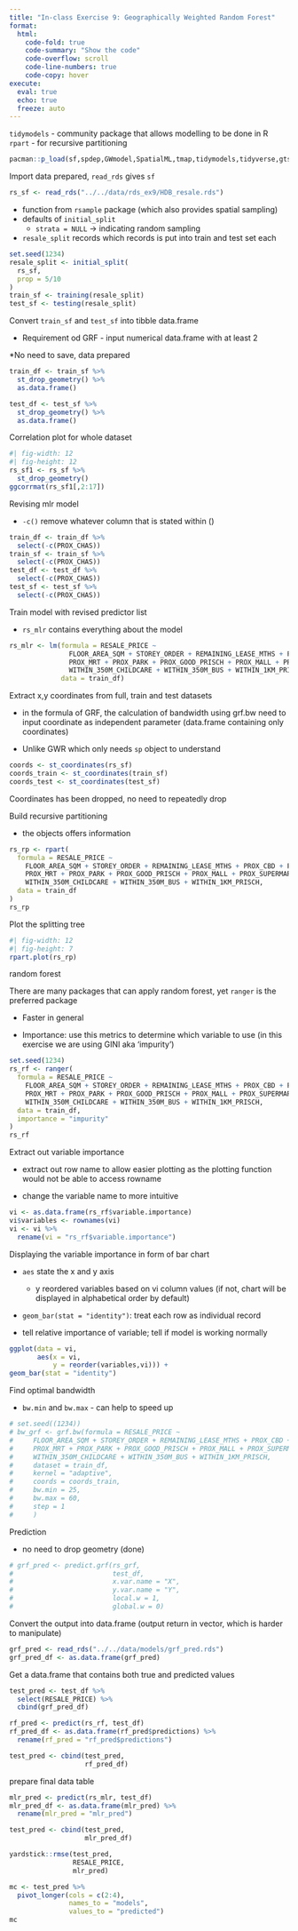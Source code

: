```yaml
---
title: "In-class Exercise 9: Geographically Weighted Random Forest"
format: 
  html: 
    code-fold: true
    code-summary: "Show the code"
    code-overflow: scroll
    code-line-numbers: true
    code-copy: hover
execute: 
  eval: true
  echo: true
  freeze: auto
---
```


`tidymodels` - community package that allows modelling to be done in R
`rpart` - for recursive partitioning

```r
pacman::p_load(sf,spdep,GWmodel,SpatialML,tmap,tidymodels,tidyverse,gtsummary,rpart,rpart.plot,ggstatsplot,performance)
```
Import data prepared, `read_rds` gives `sf`

```r
rs_sf <- read_rds("../../data/rds_ex9/HDB_resale.rds")
```

-   function from `rsample` package (which also provides spatial sampling)
-   defaults of `initial_split`
    -   `strata = NULL` -> indicating random sampling
-   `resale_split` records which records is put into train and test set each

```r
set.seed(1234)
resale_split <- initial_split(
  rs_sf,
  prop = 5/10
)
train_sf <- training(resale_split)
test_sf <- testing(resale_split)
```

Convert `train_sf` and `test_sf` into tibble data.frame

-   Requirement od GRF - input numerical data.frame with at least 2 

*No need to save, data prepared

```r
train_df <- train_sf %>% 
  st_drop_geometry() %>% 
  as.data.frame()

test_df <- test_sf %>% 
  st_drop_geometry() %>% 
  as.data.frame()
```

Correlation plot for whole dataset

```r
#| fig-width: 12
#| fig-height: 12
rs_sf1 <- rs_sf %>% 
  st_drop_geometry()
ggcorrmat(rs_sf1[,2:17])
```

Revising mlr model

-   `-c()` remove whatever column that is stated within ()

```r
train_df <- train_df %>% 
  select(-c(PROX_CHAS))
train_sf <- train_sf %>% 
  select(-c(PROX_CHAS))
test_df <- test_df %>% 
  select(-c(PROX_CHAS))
test_sf <- test_sf %>% 
  select(-c(PROX_CHAS))
```

Train model with revised predictor list

-   `rs_mlr` contains everything about the model

```r
rs_mlr <- lm(formula = RESALE_PRICE ~
               FLOOR_AREA_SQM + STOREY_ORDER + REMAINING_LEASE_MTHS + PROX_CBD + PROX_ELDERLYCARE + PROX_HAWKER + 
               PROX_MRT + PROX_PARK + PROX_GOOD_PRISCH + PROX_MALL + PROX_SUPERMARKET + WITHIN_350M_KINDERGARTEN + 
               WITHIN_350M_CHILDCARE + WITHIN_350M_BUS + WITHIN_1KM_PRISCH,
             data = train_df)
```

Extract x,y coordinates from full, train and test datasets

-   in the formula of GRF, the calculation of bandwidth using grf.bw need to input coordinate as independent parameter (data.frame containing only coordinates)

-   Unlike GWR which only needs `sp` object to understand

```r
coords <- st_coordinates(rs_sf)
coords_train <- st_coordinates(train_sf)
coords_test <- st_coordinates(test_sf)
```

Coordinates has been dropped, no need to repeatedly drop

Build recursive partitioning

-   the objects offers information 

```r
rs_rp <- rpart(
  formula = RESALE_PRICE ~
    FLOOR_AREA_SQM + STOREY_ORDER + REMAINING_LEASE_MTHS + PROX_CBD + PROX_ELDERLYCARE + PROX_HAWKER + 
    PROX_MRT + PROX_PARK + PROX_GOOD_PRISCH + PROX_MALL + PROX_SUPERMARKET + WITHIN_350M_KINDERGARTEN + 
    WITHIN_350M_CHILDCARE + WITHIN_350M_BUS + WITHIN_1KM_PRISCH,
  data = train_df
)
rs_rp
```

Plot the splitting tree

```r
#| fig-width: 12
#| fig-height: 7
rpart.plot(rs_rp)
```

random forest

There are many packages that can apply random forest, yet `ranger` is the preferred package

-   Faster in general

-   Importance: use this metrics to determine which variable to use (in this exercise we are using GINI aka 'impurity')

```r
set.seed(1234)
rs_rf <- ranger(
  formula = RESALE_PRICE ~
    FLOOR_AREA_SQM + STOREY_ORDER + REMAINING_LEASE_MTHS + PROX_CBD + PROX_ELDERLYCARE + PROX_HAWKER + 
    PROX_MRT + PROX_PARK + PROX_GOOD_PRISCH + PROX_MALL + PROX_SUPERMARKET + WITHIN_350M_KINDERGARTEN + 
    WITHIN_350M_CHILDCARE + WITHIN_350M_BUS + WITHIN_1KM_PRISCH,
  data = train_df,
  importance = "impurity"
)
rs_rf
```

Extract out variable importance

-   extract out row name to allow easier plotting as the plotting function would not be able to access rowname

-   change the variable name to more intuitive

```r
vi <- as.data.frame(rs_rf$variable.importance)
vi$variables <- rownames(vi)
vi <- vi %>% 
  rename(vi = "rs_rf$variable.importance")
```

Displaying the variable importance in form of bar chart

-   `aes` state the x and y axis

    -   y reordered variables based on vi column values (if not, chart will be displayed in alphabetical order by default)

-   `geom_bar(stat = "identity")`: treat each row as individual record

-   tell relative importance of variable; tell if model is working normally

```r
ggplot(data = vi,
       aes(x = vi,
           y = reorder(variables,vi))) +
geom_bar(stat = "identity")
```

Find optimal bandwidth

-   `bw.min` and `bw.max` - can help to speed up

```r
# set.seed((1234))
# bw_grf <- grf.bw(formula = RESALE_PRICE ~
#     FLOOR_AREA_SQM + STOREY_ORDER + REMAINING_LEASE_MTHS + PROX_CBD + PROX_ELDERLYCARE + PROX_HAWKER + 
#     PROX_MRT + PROX_PARK + PROX_GOOD_PRISCH + PROX_MALL + PROX_SUPERMARKET + WITHIN_350M_KINDERGARTEN + 
#     WITHIN_350M_CHILDCARE + WITHIN_350M_BUS + WITHIN_1KM_PRISCH,
#     dataset = train_df,
#     kernel = "adaptive",
#     coords = coords_train,
#     bw.min = 25,
#     bw.max = 60,
#     step = 1
#     )
```

Prediction

-   no need to drop geometry (done)

```r
# grf_pred <- predict.grf(rs_grf,
#                         test_df,
#                         x.var.name = "X",
#                         y.var.name = "Y",
#                         local.w = 1,
#                         global.w = 0)
```

Convert the output into data.frame (output return in vector, which is harder to manipulate)

```r
grf_pred <- read_rds("../../data/models/grf_pred.rds")
grf_pred_df <- as.data.frame(grf_pred)
```

Get a data.frame that contains both true and predicted values

```r
test_pred <- test_df %>% 
  select(RESALE_PRICE) %>% 
  cbind(grf_pred_df)
```

```r
rf_pred <- predict(rs_rf, test_df)
rf_pred_df <- as.data.frame(rf_pred$predictions) %>% 
  rename(rf_pred = "rf_pred$predictions")
```

```r
test_pred <- cbind(test_pred,
                   rf_pred_df)
```


prepare final data table

```r
mlr_pred <- predict(rs_mlr, test_df)
mlr_pred_df <- as.data.frame(mlr_pred) %>% 
  rename(mlr_pred = "mlr_pred")
```


```r
test_pred <- cbind(test_pred,
                   mlr_pred_df)
```



```r
yardstick::rmse(test_pred,
                RESALE_PRICE,
                mlr_pred)
```

```r
mc <- test_pred %>% 
  pivot_longer(cols = c(2:4),
               names_to = "models",
               values_to = "predicted")
mc
```






